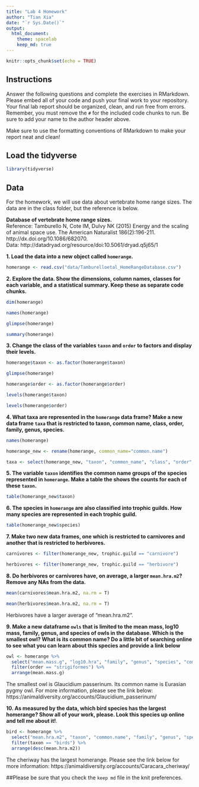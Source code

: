 ```yaml
---
title: "Lab 4 Homework"
author: "Tian Xia"
date: "`r Sys.Date()`"
output:
  html_document: 
    theme: spacelab
    keep_md: true
---
```


```r
knitr::opts_chunk$set(echo = TRUE)
```

## Instructions
Answer the following questions and complete the exercises in RMarkdown. Please embed all of your code and push your final work to your repository. Your final lab report should be organized, clean, and run free from errors. Remember, you must remove the `#` for the included code chunks to run. Be sure to add your name to the author header above.  

Make sure to use the formatting conventions of RMarkdown to make your report neat and clean!  

## Load the tidyverse
```r
library(tidyverse)
```

## Data
For the homework, we will use data about vertebrate home range sizes. The data are in the class folder, but the reference is below.  

**Database of vertebrate home range sizes.**  
Reference: Tamburello N, Cote IM, Dulvy NK (2015) Energy and the scaling of animal space use. The American Naturalist 186(2):196-211. http://dx.doi.org/10.1086/682070.  
Data: http://datadryad.org/resource/doi:10.5061/dryad.q5j65/1  

**1. Load the data into a new object called `homerange`.**
```r
homerange <- read.csv("data/Tamburelloetal_HomeRangeDatabase.csv")
```

**2. Explore the data. Show the dimensions, column names, classes for each variable, and a statistical summary. Keep these as separate code chunks.**  
```r
dim(homerange)
```

```r
names(homerange)
```

```r
glimpse(homerange)
```

```r
summary(homerange)
```

**3. Change the class of the variables `taxon` and `order` to factors and display their levels.**  
```r
homerange$taxon <- as.factor(homerange$taxon)
```

```r
glimpse(homerange)
```

```r
homerange$order <- as.factor(homerange$order)
```

```r
levels(homerange$taxon)
```

```r
levels(homerange$order)
```

**4. What taxa are represented in the `homerange` data frame? Make a new data frame `taxa` that is restricted to taxon, common name, class, order, family, genus, species.**  

```r
names(homerange)
```

```r
homerange_new <- rename(homerange, common_name="common.name")
```

```r
taxa <- select(homerange_new, "taxon", "common_name", "class", "order", "family", "genus", "species")
```

**5. The variable `taxon` identifies the common name groups of the species represented in `homerange`. Make a table the shows the counts for each of these `taxon`.**  
```r
table(homerange_new$taxon)
```

**6. The species in `homerange` are also classified into trophic guilds. How many species are represented in each trophic guild.**  
```r
table(homerange_new$species)
```

**7. Make two new data frames, one which is restricted to carnivores and another that is restricted to herbivores.**  
```r
carnivores <- filter(homerange_new, trophic.guild == "carnivore")
```

```r
herbivores <- filter(homerange_new, trophic.guild == "herbivore")
```

**8. Do herbivores or carnivores have, on average, a larger `mean.hra.m2`? Remove any NAs from the data.**  
```r
mean(carnivores$mean.hra.m2, na.rm = T)
```

```r
mean(herbivores$mean.hra.m2, na.rm = T)
```

Herbivores have a larger average of "mean.hra.m2".  

**9. Make a new dataframe `owls` that is limited to the mean mass, log10 mass, family, genus, and species of owls in the database. Which is the smallest owl? What is its common name? Do a little bit of searching online to see what you can learn about this species and provide a link below** 
```r
owl <- homerange %>% 
  select("mean.mass.g", "log10.hra", "family", "genus", "species", "common.name", "order") %>% 
  filter(order == "strigiformes") %>% 
  arrange(mean.mass.g)
```

The smallest owl is Glaucidium passerinum. Its common name is Eurasian pygmy owl. For more information, please see the link below: https://animaldiversity.org/accounts/Glaucidium_passerinum/  


**10. As measured by the data, which bird species has the largest homerange? Show all of your work, please. Look this species up online and tell me about it!**.  
```r
bird <- homerange %>% 
  select("mean.hra.m2", "taxon", "common.name", "family", "genus", "species", "order") %>% 
  filter(taxon == "birds") %>% 
  arrange(desc(mean.hra.m2))
```

The cheriway has the largest homerange. Please see the link below for more information: https://animaldiversity.org/accounts/Caracara_cheriway/  

##Please be sure that you check the `keep md` file in the knit preferences.   